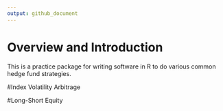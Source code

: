```yaml
---
output: github_document
---
```


<!-- README.md is generated from README.Rmd. Please edit that file -->

# Overview and Introduction

This is a practice package for writing software in R to do  various common hedge fund strategies.

#Index Volatility Arbitrage

#Long-Short Equity
